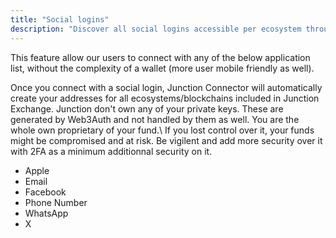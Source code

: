 ```yaml
---
title: "Social logins"
description: "Discover all social logins accessible per ecosystem through our platform"
---
```


This feature allow our users to connect with any of the below application list, without the complexity of a wallet (more user mobile friendly as well).

<Note>
  Once you connect with a social login, Junction Connector will automatically create your addresses for all ecosystems/blockchains included in Junction Exchange.
</Note>

<Warning>
  Junction don't own any of your private keys. These are generated by Web3Auth and not handled by them as well. You are the whole own proprietary of your fund.\
  If you lost control over it, your funds might be compromised and at risk. Be vigilent and add more security over it with 2FA as a minimum additionnal security on it.
</Warning>

- Apple
- Email
- Facebook
- Phone Number
- WhatsApp
- X